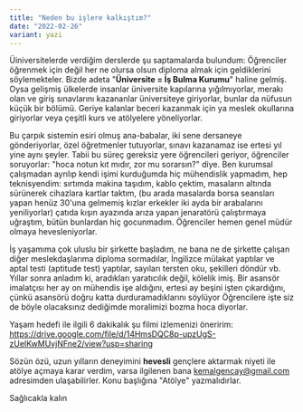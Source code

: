 ```yaml
---
title: "Neden bu işlere kalkıştım?"
date: "2022-02-26"
variant: yazi
---
```


Üiniversitelerde verdiğim derslerde şu saptamalarda bulundum:
Öğrenciler öğrenmek için değil her ne olursa olsun diploma almak için geldiklerini söylemekteler.
Bizde adeta "**Üniversite = İş Bulma Kurumu**" haline gelmiş. Oysa gelişmiş ülkelerde insanlar üniversite kapılarına yığılmıyorlar,
merakı olan ve giriş sınavlarını kazananlar üniversiteye giriyorlar, bunlar da nüfusun küçük bir bölümü. Geriye kalanlar beceri kazanmak
için ya meslek okullarına giriyorlar veya çeşitli kurs ve atölyelere yöneliyorlar.

Bu çarpık sistemin esiri olmuş ana-babalar, iki sene dersaneye gönderiyorlar, özel öğretmenler tutuyorlar, sınavı kazanamaz ise ertesi yıl yine
aynı şeyler. Tabii bu süreç gereksiz yere öğrencileri geriyor, öğrenciler soruyorlar: "hoca notun kıt mıdır, zor mu sorarsın?" diye.
Ben kurumsal çalışmadan ayrılıp kendi işimi kurduğumda hiç mühendislik yapmadım, hep teknisyendim: sırtımda makina taşıdım, kablo çektim, masaların
altında sürünerek cihazlara kartlar taktım, (bu arada masalarda borsa seansları yapan henüz 30'una gelmemiş kızlar erkekler iki ayda bir arabalarını yeniliyorlar)
çatıda kışın ayazında arıza yapan jenaratörü çalıştırmaya uğraştım, bütün bunlardan hiç gocunmadım. Öğrenciler hemen genel müdür olmaya hevesleniyorlar.

İş yaşamıma çok uluslu bir şirkette başladım, ne bana ne de şirkette çalışan diğer meslekdaşlarıma diploma sormadılar, İngilizce mülakat yaptılar
ve aptal testi (aptitude test) yaptılar, sayıları tersten oku, şekilleri döndür vb. Yıllar sonra anladım ki, aradıkları yaratıcılık değil, kölelik imiş.
Bir asansör imalatçısı her ay on mühendis işe aldığını, ertesi ay beşini işten çıkardığını, çünkü asansörü doğru katta durduramadıklarını söylüyor
Öğrencilere işte siz de böyle olacaksınız dediğimde moralimizi bozma hoca diyorlar.

Yaşam hedefi ile ilgili 6 dakikalık şu filmi izlemenizi öneririm: https://drive.google.com/file/d/14HmsDQC8p-upzUgS-zUeIKwMUvjNFne2/view?usp=sharing

Sözün özü, uzun yılların deneyimini **hevesli** gençlere aktarmak niyeti ile atölye açmaya karar verdim, varsa ilgilenen bana kemalgencay@gmail.com adresimden ulaşabilirler.
Konu başlığına "Atölye" yazmalıdırlar.

Sağlıcakla kalın

